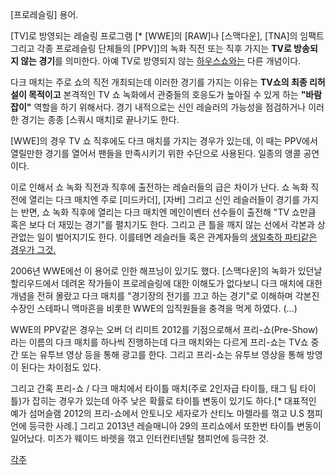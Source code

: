 [프로레슬링] 용어. 

[TV]로 방영되는 레슬링 프로그램 [* [WWE]의 [RAW]나 [스맥다운], [TNA]의 임팩트 그리고 각종 프로레슬링 단체들의 [PPV]]의 녹화 직전  또는 직후 가지는 '''TV로 방송되지 않는 경기'''를 의미한다. 아예 TV로 방영되지 않는 [[하우스쇼]]와는 다른 개념이다.

다크 매치는 주로 쇼의 직전 개최되는데 이러한 경기를 가지는 이유는 '''TV쇼의 최종 리허설이 목적이고''' 본격적인 TV 쇼 녹화에서 관중들의 호응도가 높아질 수 있게 하는 '''"바람잡이"''' 역할을 하기 위해서다. 경기 내적으로는 신인 레슬러의 가능성을 점검하거나 이러한 경기는 종종 [스쿼시 매치]로 끝나기도 한다. 

[WWE]의 경우 TV 쇼 직후에도 다크 매치를 가지는 경우가 있는데, 이 때는 PPV에서 열릴만한 경기를 열어서 팬들을 만족시키기 위한 수단으로 사용된다. 일종의 앵콜 공연이다.

이로 인해서 쇼 녹화 직전과 직후에 출전하는 레슬러들의 급은 차이가 난다. 쇼 녹화 직전에 열리는 다크 매치엔 주로 [미드카더], [자버] 그리고 신인 레슬러들이 경기를 가지는 반면, 쇼 녹화 직후에 열리는 다크 매치엔 메인이벤터 선수들이 출전해 "TV 쇼만큼 혹은 보다 더 재밌는 경기"를 펼치기도 한다. 그리고 큰 틀을 깨지 않는 선에서 각본과 상관없는 일이 벌어지기도 한다. 이를테면 레슬러들 혹은 관계자들의 [http://www.youtube.com/watch?v=ZcxOVzr3AK8 생일축하 파티같은 경우가 그것.]

2006년 WWE에선 이 용어로 인한 해프닝이 있기도 했다. [스맥다운]의 녹화가 있던날 할리우드에서 데려온 작가들이 프로레슬링에 대한 이해도가 없다보니 다크 매치에 대한 개념을 전혀 몰랐고 다크 매치를 "경기장의 전기를 끄고 하는 경기"로 이해하며 각본진 수장인 스테파니 맥마흔을 비롯한 WWE의 임직원들을 충격을 먹게 하였다.  (...)     

WWE의 PPV같은 경우는 오버 더 리미트 2012를 기점으로해서 프리-쇼(Pre-Show) 라는 이름의 다크 매치를 하나씩 진행하는데 다크 매치와는 다르게 프리-쇼는 TV쇼 중간 또는 유투브 영상 등을 통해 광고를 한다. 그리고 프리-쇼는 유투브 영상을 통해 방영이 된다는 차이점도 있다.

그리고 간혹 프리-쇼 / 다크 매치에서 타이틀 매치(주로 2인자급 타이틀, 태그 팀 타이틀)가 잡히는 경우가 있는데 아주 낮은 확률로 타이틀 변동이 있기도 하다.[* 대표적인 예가 섬머슬램 2012의 프리-쇼에서 안토니오 세자로가 산티노 마렐라를 꺾고 U.S 챔피언에 등극한 사례.] 그리고 2013년 레슬매니아 29의 프리쇼에서 또한번 타이틀 변동이 일어났다. 미즈가 웨이드 바렛을 꺾고 인터컨티넨탈 챔피언에 등극한 것.

[[각주]]
